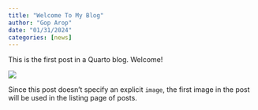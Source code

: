 ```yaml
---
title: "Welcome To My Blog"
author: "Gop Arop"
date: "01/31/2024"
categories: [news]
---
```


This is the first post in a Quarto blog. Welcome!

![](thumbnail.jpg)

Since this post doesn't specify an explicit `image`, the first image in the post will be used in the listing page of posts.
